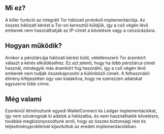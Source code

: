 ## Mi ez?

<div className="h-2"/>

A killer funkció az integrált Tor hálózati protokoll implementációja. Az összes hálózati kérést a Tor-on keresztül küldjük, így a cső végén lévő emberek nem használhatják az IP-címét a követésre vagy a cenzúrázásra.

<div className="h-4"/>

## Hogyan működik?

<div className="h-2"/>

Amikor a pénztárcája hálózati kérést küld, véletlenszerű Tor áramkört választ a kérés elküldéséhez. Ez azt jelenti, hogy ha több pénztárca címet használ, mindegyik más áramkört fog használni, így a cső végén lévő emberek nem tudják összekapcsolni a különböző címeit. A felhasználói élmény kifejezetten úgy van kialakítva, hogy ne szerezzen adatokat egyszerre több címre.

<div className="h-4"/>

## Még valami

<div className="h-2"/>

Ezenkívül létrehoztunk egyedi WalletConnect és Ledger implementációkat, így nem szivárognak ki adatok a hálózatba, és nem használhatók követésre, továbbá megbizonyosodtunk arról, hogy az összes biztonsági rést és teljesítményproblémát kijavítottuk az eredeti implementációkban.

